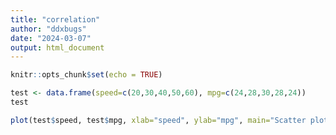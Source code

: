 ```yaml
---
title: "correlation"
author: "ddxbugs"
date: "2024-03-07"
output: html_document
---
```


```r
knitr::opts_chunk$set(echo = TRUE)
```

```r
test <- data.frame(speed=c(20,30,40,50,60), mpg=c(24,28,30,28,24))
test

plot(test$speed, test$mpg, xlab="speed", ylab="mpg", main="Scatter plot X~Y")
```
```r

```
